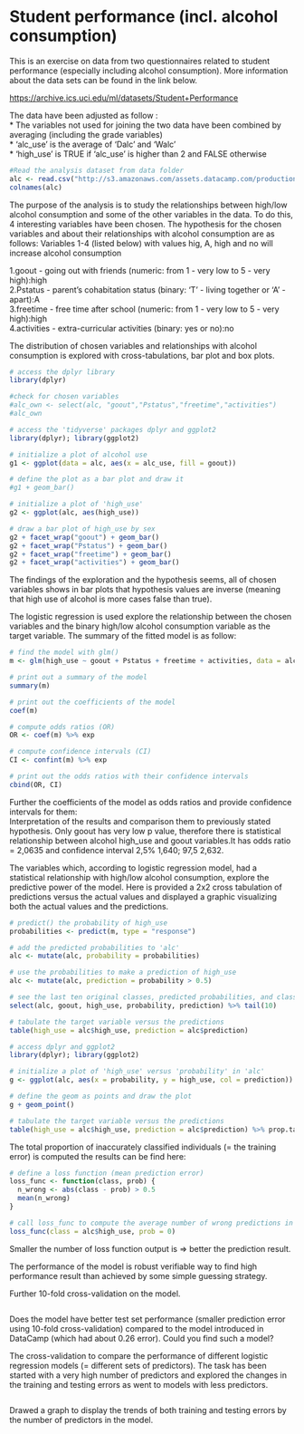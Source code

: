# Student performance (incl. alcohol consumption)

This is an exercise on data from two questionnaires related to student performance (especially including alcohol consumption). More information about the data sets  can be found in the link below.

<https://archive.ics.uci.edu/ml/datasets/Student+Performance>

The data have been adjusted as follow :  
* The variables not used for joining the two data have been combined by averaging (including the grade variables)  
* 'alc_use' is the average of 'Dalc' and 'Walc'  
* 'high_use' is TRUE if 'alc_use' is higher than 2 and FALSE otherwise  
```r
#Read the analysis dataset from data folder
alc <- read.csv("http://s3.amazonaws.com/assets.datacamp.com/production/course_2218/datasets/alc.txt", header = TRUE, sep =",")
colnames(alc)
```


The purpose of the analysis is to study the relationships between high/low alcohol consumption and some of the other variables in the data. To do this, 4 interesting variables have been chosen. The hypothesis for the chosen variables and  about their relationships with alcohol consumption are as follows:
Variables 1-4 (listed below) with values hig, A, high and no will increase alcohol consumption

1.goout - going out with friends (numeric: from 1 - very low to 5 - very high):high  
2.Pstatus - parent's cohabitation status (binary: 'T' - living together or 'A' - apart):A  
3.freetime - free time after school (numeric: from 1 - very low to 5 - very high):high  
4.activities - extra-curricular activities (binary: yes or no):no  
  
  The distribution of chosen variables and relationships with alcohol consumption is explored with cross-tabulations, bar plot and box plots.  
```r
# access the dplyr library
library(dplyr)

#check for chosen variables
#alc_own <- select(alc, "goout","Pstatus","freetime","activities")
#alc_own

# access the 'tidyverse' packages dplyr and ggplot2
library(dplyr); library(ggplot2)

# initialize a plot of alcohol use
g1 <- ggplot(data = alc, aes(x = alc_use, fill = goout))

# define the plot as a bar plot and draw it
#g1 + geom_bar()

# initialize a plot of 'high_use'
g2 <- ggplot(alc, aes(high_use))

# draw a bar plot of high_use by sex
g2 + facet_wrap("goout") + geom_bar()
g2 + facet_wrap("Pstatus") + geom_bar()
g2 + facet_wrap("freetime") + geom_bar()
g2 + facet_wrap("activities") + geom_bar()
```
  
The findings of the exploration and the hypothesis seems, all of chosen variables shows in bar plots that hypothesis values are inverse (meaning that high use of alcohol is  more cases false than true). 

The logistic regression is used explore the relationship between the chosen variables and the binary high/low alcohol consumption variable as the target variable. The summary of the fitted model is as follow:  
```r
# find the model with glm()
m <- glm(high_use ~ goout + Pstatus + freetime + activities, data = alc, family = "binomial")

# print out a summary of the model
summary(m)

# print out the coefficients of the model
coef(m)

# compute odds ratios (OR)
OR <- coef(m) %>% exp

# compute confidence intervals (CI)
CI <- confint(m) %>% exp

# print out the odds ratios with their confidence intervals
cbind(OR, CI)
```
Further  the coefficients of the model as odds ratios and provide confidence intervals for them:  
Interpretation of the results and comparison them to previously stated hypothesis.
Only goout has very low p value, therefore there is statistical relationship between alcohol high_use and goout variables.It has odds ratio = 2,0635 and  confidence interval 2,5% 1,640; 97,5 2,632.

The variables which, according to logistic regression model, had a statistical relationship with high/low alcohol consumption, explore the predictive power of the model. Here is provided a 2x2 cross tabulation of predictions versus the actual values and  displayed a graphic visualizing both the actual values and the predictions.
```r
# predict() the probability of high_use
probabilities <- predict(m, type = "response")

# add the predicted probabilities to 'alc'
alc <- mutate(alc, probability = probabilities)

# use the probabilities to make a prediction of high_use
alc <- mutate(alc, prediction = probability > 0.5)

# see the last ten original classes, predicted probabilities, and class predictions
select(alc, goout, high_use, probability, prediction) %>% tail(10)

# tabulate the target variable versus the predictions
table(high_use = alc$high_use, prediction = alc$prediction)

# access dplyr and ggplot2
library(dplyr); library(ggplot2)

# initialize a plot of 'high_use' versus 'probability' in 'alc'
g <- ggplot(alc, aes(x = probability, y = high_use, col = prediction))

# define the geom as points and draw the plot
g + geom_point()

# tabulate the target variable versus the predictions
table(high_use = alc$high_use, prediction = alc$prediction) %>% prop.table %>% addmargins
```

The total proportion of inaccurately classified individuals (= the training error)  is computed the results can be find here:
```r
# define a loss function (mean prediction error)
loss_func <- function(class, prob) {
  n_wrong <- abs(class - prob) > 0.5
  mean(n_wrong)
}

# call loss_func to compute the average number of wrong predictions in the (training) data
loss_func(class = alc$high_use, prob = 0)
```
Smaller the number of loss function output is => better the prediction result.

The performance of the model is robust verifiable way to find high performance result than achieved by some simple guessing strategy. 

Further 10-fold cross-validation on the model.  
```r

```


Does the model have better test set performance (smaller prediction error using 10-fold cross-validation) compared to the model introduced in DataCamp (which had about 0.26 error). Could you find such a model?  


The cross-validation to compare the performance of different logistic regression models (= different sets of predictors). The task has been started with a very high number of predictors and explored the changes in the training and testing errors as went to models with less predictors.   
```r

```

Drawed a graph to display the trends of both training and testing errors by the number of predictors in the model.   
```r

```

